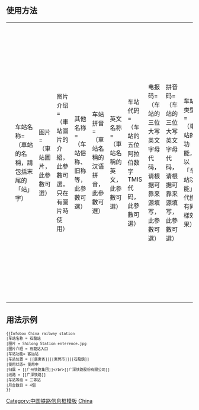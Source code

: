 <noinclude>{{template doc page viewed directly}}</noinclude>
<includeonly>
{{Vfd|统一铁路车站信息框模版，此模版已被完全兼容。请查看[[Wikipedia:互助客栈/条目探讨#建议合并所有铁路车站信息框模板|此处]]以便了解本项目的进展和讨论|date=2019-02-03}}
{{merging|Infobox station|dir=into|{{subst:DATE}}}}
{{Deprecated template|2=Infobox station|note=统一所有铁路车站信息框，此模版不再使用}}
{{Warning|请前往[[Wikipedia:互助客栈/条目探讨#建议合并所有铁路车站信息框模板]]讨论，而不是此模版和目标模版的讨论页}}
{{High-use|5,700+}}
</includeonly>

==使用方法==
{| 
|<small><pre>
{{Infobox China railway station
|车站名称=（車站的名稱，請包括末尾的「站」字）
|图片=（車站圖片，此參數可選）
|图片介绍=（車站圖片的介紹，此參數可選，只在有圖片時使用）
|其他名称=（车站俗称、旧称等，此參數可選）
|车站拼音=（車站名稱的汉语拼音，此參數可選）
|英文名称=（車站名稱的英文，此參數可選）
|车站代码=（车站的五位阿拉伯数字TMIS代码，此參數可選）
|电报码=（车站的三位大写英文字母代码，请根据可靠来源填写，此參數可選）
|拼音码=（车站的三位大写英文字母代码，请根据可靠来源填写，此參數可選）
|车站类型=（車站的功能，以「车站功能」代換有同樣效果）
|技术性质= 中间站/区段站/编组站；分界站；
|业务性质= 客、货运站/客运站/货运站
|始建时间=（车站开始建造的年份或具体日期）
|开通运营=（车站开通运营的日期）
|撤销年份=（车站被撤销的年份）
|车站位置=（車站的位置，以「车站地址」代換有同樣效果）
|坐标=（车站坐标位置，此參數可選）
|归属=（车站管辖权归属的铁路局或集团公司，此參數可選）
|线路=（途經車站的線路，此參數可選）
|车站等级=（車站的等級，包括特等站、一等站、二等站等，如车站在建中或建成后未核定等级的可填“未定等”。此參數可選）
|使用状态=（車站的使用狀態，此參數必填）
|股道数目=（车站拥有的股道数目，此參數可選）
|正线=（车站拥有的正线数目，此參數可選）
|到发线=（车站拥有的到发线数目，此參數可選）
|其它线=（车站除正线、到发线以外股道数目，此參數可選）
|月台数目=（車站月台的數目，此參數可選）
|侧式站台=（車站側式月臺的數目，此參數可選）
|岛式站台=（車站島式月臺的數目，此參數可選）
|站台面=（車站月臺面的數目，此參數可選）
|网站=（車站的網址，此參數可選）
|站线配置图 = （車站站線配置圖模板，此參數可選）
|站线配置图宽度= （车站站线配置图宽度，即其所用BS-map模板的width参数，此參數可選）
}}
</pre></small>
|}

==用法示例==
{{Infobox China railway station 
|车站名称 = 石龍站
|图片 = Shilong Station enterence.jpg
|图片介紹 = 石龍站入口
|车站功能= 客运站
|车站位置 = [[廣東省]][[東莞市]][[石龍鎮]]
|使用状态= 使用中
|归属 = [[广州铁路集团]]</br>[[广深铁路股份有限公司]]
|线路 = [[广深铁路]]
|车站等级 = 三等站
|月台数目 = 4個
}}
<small><pre>
{{Infobox China railway station 
|车站名称 = 石龍站
|图片 = Shilong Station enterence.jpg
|图片介紹 = 石龍站入口
|车站功能= 客运站
|车站位置 = [[廣東省]][[東莞市]][[石龍鎮]]
|使用状态= 使用中
|归属 = [[广州铁路集团]]</br>[[广深铁路股份有限公司]]
|线路 = [[广深铁路]]
|车站等级 = 三等站
|月台数目 = 4個
}}
</pre></small>

<includeonly>
<!-- 本行下加入模板的分類 -->
[[Category:中国铁路信息框模板]]
[[Category:鐵路車站信息框模板|China]]
</includeonly>